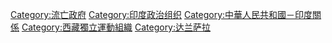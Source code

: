 {{Catmore}}

[[Category:流亡政府|Category:流亡政府]]
[[Category:印度政治组织|Category:印度政治组织]]
[[Category:中華人民共和國－印度關係‎|Category:中華人民共和國－印度關係‎]]
[[Category:西藏獨立運動組織|Category:西藏獨立運動組織]]
[[Category:达兰萨拉|Category:达兰萨拉]]